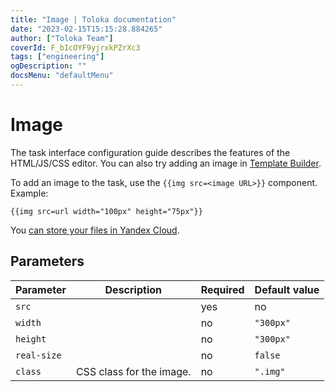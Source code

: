 ```yaml
---
title: "Image | Toloka documentation"
date: "2023-02-15T15:15:28.884265"
author: ["Toloka Team"]
coverId: F_bIcOYF9yjrxkPZrXc3
tags: ["engineering"]
ogDescription: ""
docsMenu: "defaultMenu"
---
```



# Image

<Note mode="note" title="Note">

The task interface configuration guide describes the features of the HTML/JS/CSS editor. You can also try adding an image in [Template Builder](/docs-new/template-builder/operations/insert-images).

</Note>

To add an image to the task, use the `{{img src=<image URL>}}` component. Example:

```plaintext
{{img src=url width="100px" height="75px"}}
```

You [can store your files in Yandex Cloud](/docs-new/guide/use-object-storage).

## Parameters

**Parameter**|**Description**|**Required**|**Default value**
----- | ----- | ----- | -----
`src`| <ImgTable1/>| yes | no
`width`| <ImgTable2/>| no | `"300px"`
`height`| <ImgTable3/>| no | `"300px"`
`real-size`| <ImgTable4/>| no | `false`
`class`| CSS class for the image. | no | `".img"`

<ContactGuideSupport/>
